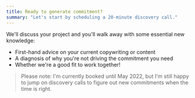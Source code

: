 ```yaml
---
title: Ready to generate commitment?
summary: "Let's start by scheduling a 20-minute discovery call."
---
```


We'll discuss your project and you'll walk away with some essential new knowledge:

- First-hand advice on your current copywriting or content
- A diagnosis of why you're not driving the commitment you need
- Whether we're a good fit to work together!

> Please note: <span className="text-orange font-semibold">I'm currently booked until May 2022</span>, but I'm still
> happy to jump on discovery calls to figure out new commitments when the time is right.
